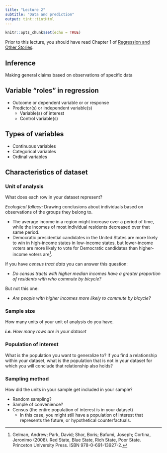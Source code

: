 ```yaml
---
title: "Lecture 2"
subtitle: "Data and prediction"
output: tint::tintHtml
---
```


```r
knitr::opts_chunk$set(echo = TRUE)
```

Prior to this lecture, you should have read Chapter 1 of 
[Regression and Other Stories](https://users.aalto.fi/~ave/ROS.pdf){target="_blank"}.


## Inference 

Making general claims based on observations of specific data

## Variable "roles" in regression

* Outcome or dependent variable or or response
* Predictor(s) or independent variable(s)
    * Variable(s) of interest
    * Control variable(s)
    
## Types of variables

* Continuous variables
* Categorical variables
* Ordinal variables

## Characteristics of dataset

### Unit of analysis

What does each row in your dataset represent?

*Ecological fallacy:* Drawing conclusions about individuals based on observations of the
groups they belong to.

* The average income in a region might increase over a period of time, while the incomes 
of most individual residents decreased over that same period.
* Democratic presidential candidates in the United States are more likely to win in 
high-income states in low-income states, but lower-income voters are more likely to
vote for Democratic candidates than higher-income voters are^[Gelman, Andrew; Park, David; Shor, Boris; Bafumi, Joseph; Cortina, Jeronimo (2008). Red State, Blue State, Rich State, Poor State. Princeton University Press. ISBN 978-0-691-13927-2.].

If you have *census tract data* you can answer this question:

* *Do census tracts with higher median incomes have a greater proportion of residents with who commute by bicycle?*

But not this one:

* *Are people with higher incomes more likely to commute by bicycle?*

### Sample size

How many units of your unit of analysis do you have.

***i.e.** How many rows are in your dataset*

### Population of interest

What is the population you want to generalize to? If you find a relationship
within your dataset, what is the population that is not in your dataset for
which you will conclude that relationship also holds?

### Sampling method

How did the units in your sample get included in your sample?

* Random sampling?
* Sample of convenience?
* Census (the entire population of interest is in your dataset)
    * In this case, you might still have a population of interest that
    represents the future, or hypothetical counterfactuals.


